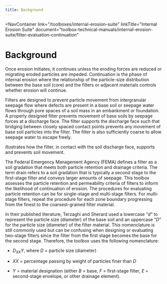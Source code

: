 ```yaml
---
title: Background
---
```



<NavContainer 
  link="/toolboxes/internal-erosion-suite"
  linkTitle="Internal Erosion Suite" 
  document="toolbox-technical-manuals/internal-erosion-suite/filter-evaluation-continuation"
></NavContainer>

# Background

Once erosion initiates, it continues unless the eroding forces are reduced or migrating eroded particles are impeded. Continuation is the phase of
internal erosion where the relationship of the particle-size distribution between the base soil (core) and the filters or adjacent materials controls
whether erosion will continue.

Filters are designed to prevent particle movement from intergranular seepage flow where defects are present in a base soil or seepage water flows
through pore spaces of a soil mass in an embankment or foundation. A properly designed filter prevents movement of base soils by seepage forces at a
discharge face. The filter supports the discharge face such that bridging between closely spaced contact points prevents any movement of base soil
particles into the filter. The filter is also sufficiently coarse to allow seepage water to escape freely.

<FigReference figKey="particle-retention"></FigReference> illustrates
how the filter, in contact with the soil discharge face, supports and prevents soil
movement.

<Figure
  docId="04-background.mdx"
  figKey="particle-retention"
  src="figures/toolbox-technical-manuals/filter-evaluation-continuation/figure8.png"
  alt="Schematic of filter providing particle retention"
  caption="Schematic of filter providing particle retention."
></Figure>

The Federal Emergency Management Agency (FEMA) <Citation citationKey="FEMA2011" bibFile="/bibliographies/107_1_0-bib.json"></Citation> defines a filter as a soil gradation that meets both particle retention and drainage criteria.
The term drain refers to a soil gradation that is typically a second stage to the first-stage filter and conveys larger amounts of seepage.
This toolbox assesses the particle retention and permeability criteria of filters to inform the likelihood of continuation of erosion.
The procedures for evaluating particle retention can be for single-stage and multi-stage filters. For multi-stage filters, repeat the procedure for
each zone boundary progressing from the finest to the coarsest-grained filter material.

In their published literature, Terzaghi and Sherard used a lowercase “_d_” to represent the particle size (diameter) of the base soil and an uppercase
“_D_” for the particle size (diameter) of the filter material. This nomenclature is still commonly used but can be confusing when designing or evaluating
two-stage filters since the filter from the first stage becomes the base for the second stage. Therefore, the toolbox uses the following nomenclature:

- _D<sub>XX</sub>Y_, where _D_ = particle size (diameter)

- _XX_ = percentage passing by weight of particles finer than _D_

- _Y_ = material designation (either _B_ = base, _F_ = first-stage filter, _E_ = second-stage envelope, or other drainage element).

<CitationFootnote />
